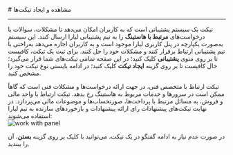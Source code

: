 

<Layout>
<Head>
<title>مستندات نحوه مشاهده و ایجاد تیکت‌ها - لیارا</title>
<meta property="og:title" content="مستندات خدمات رایانش ابری لیارا" />
<meta property="og:description" content="مستندات مربوط به نحوه مشاهده و ایجاد تیکت‌ها در پنل کاربری لیارا"  />
<meta property="og:image" content="https://media.liara.ir/logos/liara-poster.jpg" />
</Head>
# مشاهده و ایجاد تیکت‌ها
<hr className="mb-2" />

تیکت یک سیستم پشتیبانی است که به کاربران امکان می‌دهد تا مشکلات، سوالات یا درخواست‌های **مرتبط با هاستینگ** را به تیم پشتیبانی لیارا ارسال کنند. این سیستم به‌صورت یکپارچه در پنل کاربری لیارا موجود است و به کاربران اجازه می‌دهد به‌راحتی با تیم پشتیبانی ارتباط برقرار کنند و مشکلات خود را حل کنند.
برای ثبت یک تیکت، کافیست تا بر روی منوی **پشتیبانی** کلیک کنید؛ در این صفحه تمامی تیکت‌های شما قرار می‌گیرد؛ حال کافیست تا بر روی گزینه **ایجاد تیکت** کلیک کنید؛ در ادامه 
بایستی نوع تیکت خود را مشخص کنید. 
<div className="h-4" />
تیکت ارتباط با متخصص فنی، در جهت ارائه درخواست‌ها و مشکلات فنی است که گاهاً ممکن است در سرورها و خدمات مربوط به هاستینگ رخ بدهد. 
تیکت ارتباط با واحد مالی و فروش، به مسائل مرتبط با پرداخت‌ها، صورتحساب‌ها و موضوعات مالی می‌پردازد.
در نهایت تیکت‌های پیشنهادات رای ارائه پیشنهادات و بازخوردهای سازنده به تیم لیارا استفاده می‌شوند:

<div className="h-4" />
<img src="https://media.liara.ir/docs/create-ticket.gif" alt="work with panel"/>
<div className="h-4" />

در صورت عدم نیاز به ادامه گفتگو در یک تیکت، می‌توانید با کلیک بر روی گزینه **بستن**، آن را ببندید.


</Layout>
